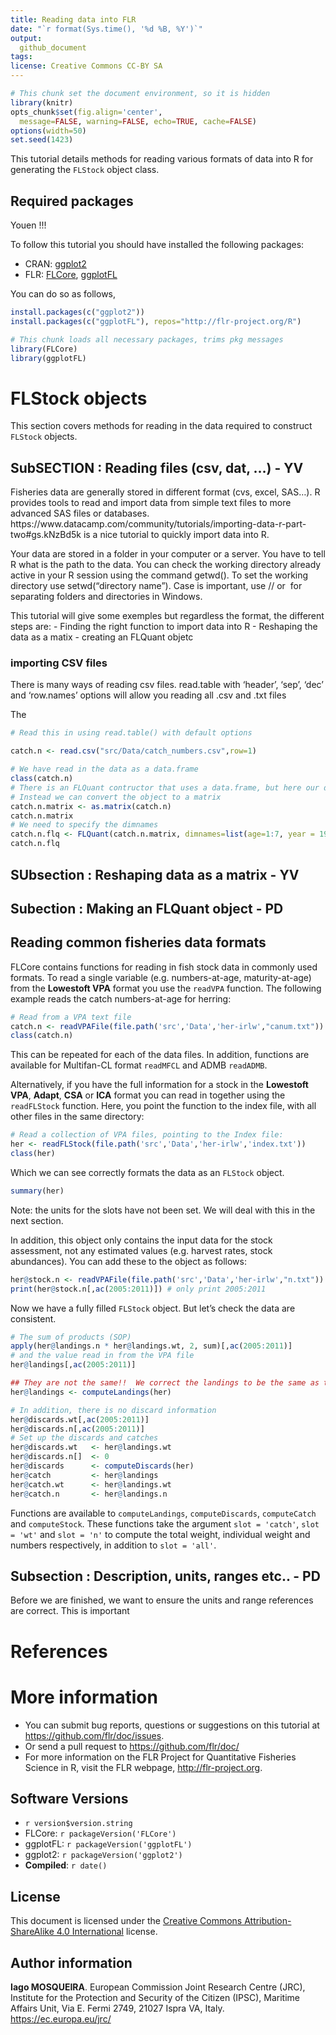 ```yaml
---
title: Reading data into FLR 
date: "`r format(Sys.time(), '%d %B, %Y')`"
output:
  github_document
tags:
license: Creative Commons CC-BY SA
---
```

 
```r
# This chunk set the document environment, so it is hidden
library(knitr)
opts_chunk$set(fig.align='center',
  message=FALSE, warning=FALSE, echo=TRUE, cache=FALSE)
options(width=50)
set.seed(1423)
```

This tutorial details methods for reading various formats of data into R for generating the `FLStock` object class.

## Required packages


Youen !!!

To follow this tutorial you should have installed the following packages:

- CRAN: [ggplot2](https://cran.r-project.org/web/packages/ggplot2/index.html)
- FLR: [FLCore](http://www.flr-project.org/FLCore/), [ggplotFL](http://www.flr-project.org/ggplotFL/)

You can do so as follows,

```r
install.packages(c("ggplot2"))
install.packages(c("ggplotFL"), repos="http://flr-project.org/R")
```

```r
# This chunk loads all necessary packages, trims pkg messages
library(FLCore)
library(ggplotFL)
```

# FLStock objects 

This section covers methods for reading in the data required to construct `FLStock` objects.

## SubSECTION : Reading files (csv, dat, ...) - YV

Fisheries data are generally stored in different format (cvs, excel, SAS...). R provides tools to read and import data from simple text files to more advanced SAS files or databases.
https://www.datacamp.com/community/tutorials/importing-data-r-part-two#gs.kNzBd5k is a nice tutorial to quickly import data into R.

Your data are stored in a folder in your computer or a server. You have to tell R what is the path to the data.
You can check the working directory already active in your R session using the command getwd(). 
To set the working directory use setwd("directory name"). Case is important, use // or \ for separating folders and directories in Windows.


This tutorial will give some exemples but regardless the format, the different steps are:
- Finding the right function to import data into R
- Reshaping the data as a matix 
- creating an FLQuant objetc

### importing CSV files

There is many ways of reading csv files. 
read.table with 'header', 'sep', 'dec' and 'row.names' options will allow you reading all .csv and .txt files

The 

``` r
# Read this in using read.table() with default options

catch.n <- read.csv("src/Data/catch_numbers.csv",row=1)

# We have read in the data as a data.frame
class(catch.n)
# There is an FLQuant contructor that uses a data.frame, but here our data.frame is not set up the right way
# Instead we can convert the object to a matrix
catch.n.matrix <- as.matrix(catch.n)
catch.n.matrix
# We need to specify the dimnames
catch.n.flq <- FLQuant(catch.n.matrix, dimnames=list(age=1:7, year = 1957:2011))
catch.n.flq

```
## SUbsection : Reshaping data as a matrix - YV

## Subection :  Making an FLQuant object - PD



## Reading common fisheries data formats 

FLCore contains functions for reading in fish stock data in commonly used formats. To read a single variable (e.g. numbers-at-age, maturity-at-age) from the **Lowestoft VPA** format you use the `readVPA` function. The following example reads the catch numbers-at-age for herring:

```r
# Read from a VPA text file
catch.n <- readVPAFile(file.path('src','Data','her-irlw',"canum.txt"))
class(catch.n)
```
This can be repeated for each of the data files. In addition, functions are available for Multifan-CL format  `readMFCL` and ADMB `readADMB`.

Alternatively, if you have the full information for a stock in the **Lowestoft VPA**, **Adapt**, **CSA** or **ICA** format you can read in together using the `readFLStock` function. Here, you point the function to the index file, with all other files in the same directory:

```r
# Read a collection of VPA files, pointing to the Index file:
her <- readFLStock(file.path('src','Data','her-irlw','index.txt'))
class(her)
```
Which we can see correctly formats the data as an `FLStock` object.

```r
summary(her)
```
Note: the units for the slots have not been set. We will deal with this in the next section.

In addition, this object only contains the input data for the stock assessment, not any estimated values (e.g. harvest rates, stock abundances). You can add these to the object as follows:

```r
her@stock.n <- readVPAFile(file.path('src','Data','her-irlw',"n.txt"))
print(her@stock.n[,ac(2005:2011)]) # only print 2005:2011
```
Now we have a fully filled `FLStock` object. But let's check the data are consistent.

```r
# The sum of products (SOP)
apply(her@landings.n * her@landings.wt, 2, sum)[,ac(2005:2011)]
# and the value read in from the VPA file
her@landings[,ac(2005:2011)]

## They are not the same!!  We correct the landings to be the same as the SOP - there is a handy function for this purpose
her@landings <- computeLandings(her)

# In addition, there is no discard information
her@discards.wt[,ac(2005:2011)]
her@discards.n[,ac(2005:2011)]
# Set up the discards and catches
her@discards.wt   <- her@landings.wt
her@discards.n[]  <- 0
her@discards      <- computeDiscards(her)
her@catch         <- her@landings
her@catch.wt      <- her@landings.wt
her@catch.n       <- her@landings.n

```
Functions are available to `computeLandings`, `computeDiscards`, `computeCatch` and `computeStock`. These functions take the argument `slot = 'catch'`, `slot = 'wt'` and `slot = 'n'` to compute the total weight, individual weight and numbers respectively, in addition to `slot = 'all'`. 





## Subsection : Description, units, ranges etc.. - PD

Before we are finished, we want to ensure the units and range references are correct. This is important 

# References


# More information

* You can submit bug reports, questions or suggestions on this tutorial at <https://github.com/flr/doc/issues>.
* Or send a pull request to <https://github.com/flr/doc/>
* For more information on the FLR Project for Quantitative Fisheries Science in R, visit the FLR webpage, <http://flr-project.org>.

## Software Versions

* `r version$version.string`
* FLCore: `r packageVersion('FLCore')`
* ggplotFL: `r packageVersion('ggplotFL')`
* ggplot2: `r packageVersion('ggplot2')`
* **Compiled**: `r date()`

## License

This document is licensed under the [Creative Commons Attribution-ShareAlike 4.0 International](https://creativecommons.org/licenses/by-sa/4.0) license.

## Author information

**Iago MOSQUEIRA**. European Commission Joint Research Centre (JRC), Institute for the Protection and Security of the Citizen (IPSC), Maritime Affairs Unit, Via E. Fermi 2749, 21027 Ispra VA, Italy. <https://ec.europa.eu/jrc/>
